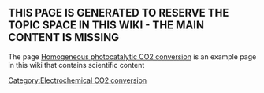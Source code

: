 {{BaseTemplate}}
==THIS PAGE IS GENERATED TO RESERVE THE TOPIC SPACE IN THIS WIKI - THE MAIN CONTENT IS MISSING==


The page [[:Category:Homogeneous photocatalytic CO2 conversion|Homogeneous photocatalytic CO2 conversion]] is an example page in this wiki that contains scientific content
[[Category:Electrochemical CO2 conversion]]